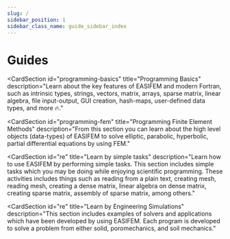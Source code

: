 ```yaml
---
slug: /
sidebar_position: 1
sidebar_class_name: guide_sidebar_index
---
```



# Guides

<ProductSection></ProductSection>

<CardSection
  id="programming-basics"
  title="Programming Basics"
  description="Learn about the key features of EASIFEM and modern Fortran, such as intrinsic types, strings, vectors, matrix, arrays, sparse matrix, linear algebra, file input-output, GUI creation, hash-maps, user-defined data types, and more 🔥."
>
  <Card
    title="Intrinsic data types"
    to="/guides/programming-basics/intrinsic-data-types"
    description="Learn about the intrinsic data types (real, integer, string, file) in Fortran."
  />
  <Card
    title="Vector"
    to="/guides/programming-basics/vector"
    description="Learn about the various data-types available in EASIFEM to represent small, big and other types of vectors."
  />
  <Card
    title="Matrix"
    to="/guides/programming-basics/matrix"
    description="Learn about various data-types available in EASIFEM to represent small, big and other types of matrices."
  />
  <Card
    title="String"
    to="/guides/programming-basics/string"
    description="This section covers the string data type in EASIFEM."
  />
  <Card
    title="IO"
    to="/guides/programming-basics/input-output"
    description="In this section you will learn about the input-output operation in EASIFEM. This section also highlights the usage of various type of file systems including HDF5, plain text, markdown, json, and toml."
  />
</CardSection>

<CardSection
  id="programming-fem"
  title="Programming Finite Element Methods"
  description="From this section you can learn about the high level objects (data-types) of EASIFEM to solve elliptic, parabolic, hyperbolic, partial differential equations by using FEM."
>
  <Card
    title="Reference element"
    to="/guides/programming-fem/referenceElement"
    description="Learn about how reference elements are represented in EASIFEM."
  />
  <Card
    title="Quadrature points"
    to="/guides/programming-fem/quadraturePoints"
    description="After learning about the reference element, you should learn how to generate the quadrature points in EASIFEM."
  />
  <Card
    title="Finite element spaces"
    to="/guides/programming-fem/finiteElementSpaces"
    description="In this section you will learn how to generate shape function data in EASIFEM."
  />
</CardSection>

<CardSection
  id="re"
  title="Learn by simple tasks"
  description="Learn how to use EASIFEM by performing simple tasks. This section includes simple tasks which you may be doing while enjoying scientific programming. These activities includes things such  as reading from a plain text, creating mesh, reading mesh, creating a dense matrix, linear algebra on dense matrix, creating sparse matrix, assembly of sparse matrix, among others."
></CardSection>

<CardSection
  id="re"
  title="Learn by Engineering Simulations"
  description="This section includes examples of solvers and applications which have been developed by using EASIFEM. Each program is developed to solve a problem from either solid, poromechanics, and soil mechanics."
></CardSection>
